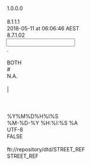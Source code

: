 <?xml version="1.0" encoding="UTF-8"?>

<MappingDef type="MSF" version="1.0">
  <Options>
    <Option key="MappingComment"/>
    <Option key="MappingVersion">1.0.0.0</Option>
    <Option key="MappingAuthor"/>
    <Option key="MessageTranslatorVersion">8.1.1.1</Option>
    <Option key="LastChangedTms">2018-05-11 at 06:06:46 AEST</Option>
    <Option key="MappingDesignerVersion">8.7.1.02</Option>
  </Options>
  <Input vendorType="BB_BULK">
    <Options>
      <Option key="DecimalSeparator">.</Option>
      <Option key="DDLName"/>
      <Option key="TrimFields">BOTH</Option>
      <Option key="CommentMarker">#</Option>
      <Option key="NullIdentifiers">N.A.</Option>
      <Option key="CAXTypeField"/>
      <Option key="InputDataDelimiter">|</Option>
      <Option key="QuotationMark"/>
      <Option key="EscapeCharacter"/>
      <Option key="MessageType"/>
      <Option key="DateTimeFormat">%Y%M%D%H%I%S</Option>
    </Options>
    <Layout>
      <Override/>
      <field decimals="0" desc="" excludedNullIdentifiers="" ident="TICKER" length="255" mandatory="false" mapable="true" match="false" multiple="false" name="TICKER" pattern="" pos="0" readonly="false" type="String"/>
      <field decimals="0" desc="" excludedNullIdentifiers="" ident="PX_SETTLE" length="255" mandatory="false" mapable="true" match="false" multiple="false" name="PX_SETTLE" pattern="" pos="0" readonly="false" type="String"/>
      <field decimals="0" desc="" excludedNullIdentifiers="" ident="SECURITY_TYP" length="255" mandatory="false" mapable="true" match="false" multiple="false" name="SECURITY_TYP" pattern="" pos="0" readonly="false" type="String"/>
      <field decimals="0" desc="" excludedNullIdentifiers="" ident="LAST_TRADEABLE_DT" length="255" mandatory="false" mapable="true" match="false" multiple="false" name="LAST_TRADEABLE_DT" pattern="" pos="0" readonly="false" type="String"/>
      <field decimals="0" desc="" excludedNullIdentifiers="" ident="OPT_EXPIRE_DT" length="255" mandatory="false" mapable="true" match="false" multiple="false" name="OPT_EXPIRE_DT" pattern="" pos="0" readonly="false" type="String"/>
      <field decimals="0" desc="" excludedNullIdentifiers="" ident="MATURITY" length="255" mandatory="false" mapable="true" match="false" multiple="false" name="MATURITY" pattern="" pos="0" readonly="false" type="String"/>
      <field decimals="0" desc="" excludedNullIdentifiers="" ident="BASE_CRNCY" length="255" mandatory="false" mapable="true" match="false" multiple="false" name="BASE_CRNCY" pattern="" pos="0" readonly="false" type="String"/>
      <field decimals="0" desc="" excludedNullIdentifiers="" ident="CRNCY" length="255" mandatory="false" mapable="true" match="false" multiple="false" name="CRNCY" pattern="" pos="0" readonly="false" type="String"/>
    </Layout>
  </Input>
  <Output>
    <Options>
      <Option key="DateTimeOutputFormat">%M-%D-%Y %H:%I:%S %A</Option>
      <Option key="OutputEncoding">UTF-8</Option>
      <Option key="DefaultEmptyNumericsToZero">FALSE</Option>
    </Options>
    <MappingFragments/>
    <OutputDef>
      <Node messageformat="GSREF" name="STREET_REF" type="message">
        <Options>
          <Option key="OutputEncoding"/>
          <Option key="SystemId">fti://repository/dtd/STREET_REF</Option>
          <Option key="DocType">STREET_REF</Option>
        </Options>
        <condition><![CDATA[if (AllHaveValue(OneHasValue(MATURITY, OPT_EXPIRE_DT, LAST_TRADEABLE_DT),PX_SETTLE))
	return "TRUE";
else
	return "FALSE";]]></condition>
        <Node name="USERID" type="attribute">
          <expr><![CDATA[return "GUEST";]]></expr>
        </Node>
        <Node name="HEADER" type="element">
          <Node name="ASOFDATE" type="element">
            <Node name="VALUE" type="attribute"/>
          </Node>
          <Node name="ATTRLOCK" type="element">
            <Node name="VALUE" type="attribute"/>
          </Node>
          <Node name="CALID" type="element">
            <Node name="VALUE" type="attribute"/>
            <Node name="INSERT_ONLY" type="attribute"/>
            <Node name="TRANSLATE" type="attribute"/>
            <Node name="STRIP_FAILED_DOMAIN" type="attribute"/>
            <Node name="DEFAULT" type="attribute"/>
            <Node name="ERR_LVL" type="attribute"/>
          </Node>
          <Node name="CHECKLASTDBUPDATE" type="element">
            <Node name="VALUE" type="attribute">
              <expr><![CDATA[return "N";]]></expr>
            </Node>
          </Node>
          <Node name="CHGAPPRTYP" type="element">
            <Node name="VALUE" type="attribute">
              <expr><![CDATA[return "N";]]></expr>
            </Node>
          </Node>
          <Node name="CNTRYCDE" type="element">
            <Node name="VALUE" type="attribute"/>
            <Node name="INSERT_ONLY" type="attribute"/>
            <Node name="TRANSLATE" type="attribute"/>
            <Node name="STRIP_FAILED_DOMAIN" type="attribute"/>
            <Node name="DEFAULT" type="attribute"/>
            <Node name="ERR_LVL" type="attribute"/>
          </Node>
          <Node name="CURRENTTIMESTAMP" type="element">
            <expr><![CDATA[return TimeStamp();]]></expr>
          </Node>
          <Node name="DATAID" type="element">
            <Node name="VALUE" type="attribute"/>
          </Node>
          <Node name="DATAIDCTXT" type="element">
            <Node name="VALUE" type="attribute"/>
          </Node>
          <Node name="DATASOURCE" type="element">
            <Node name="VALUE" type="attribute">
              <expr><![CDATA[return "BB";]]></expr>
            </Node>
          </Node>
          <Node name="DONOTPOST" type="element">
            <Node name="VALUE" type="attribute"/>
          </Node>
          <Node name="EMPLOYEE" type="element">
            <Node name="VALUE" type="attribute"/>
          </Node>
          <Node name="ISSTYP" type="element">
            <Node name="VALUE" type="attribute"/>
            <Node name="INSERT_ONLY" type="attribute"/>
            <Node name="TRANSLATE" type="attribute"/>
            <Node name="STRIP_FAILED_DOMAIN" type="attribute"/>
            <Node name="DEFAULT" type="attribute"/>
            <Node name="ERR_LVL" type="attribute"/>
          </Node>
          <Node name="ISSUEACTIONREPLACE" type="element">
            <Node name="VALUE" type="attribute"/>
          </Node>
          <Node name="ISSUELOCK" type="element">
            <Node name="VALUE" type="attribute"/>
          </Node>
          <Node name="ISSUERDERIVATIONMODE" type="element">
            <Node name="VALUE" type="attribute">
              <expr><![CDATA[return "N";]]></expr>
            </Node>
          </Node>
          <Node name="LOCALE" type="element">
            <Node name="NLS" type="element">
              <Node name="VALUE" type="attribute"/>
            </Node>
            <Node name="TIMEZONE" type="element">
              <Node name="VALUE" type="attribute"/>
            </Node>
          </Node>
          <Node name="MAIN_ENTITY_ID" type="element">
            <Node name="VALUE" type="attribute">
              <expr><![CDATA[return TICKER;]]></expr>
            </Node>
          </Node>
          <Node name="MAIN_ENTITY_ID_CTXT_TYP" type="element">
            <Node name="VALUE" type="attribute">
              <expr><![CDATA[return "TICKER";]]></expr>
            </Node>
          </Node>
          <Node name="MAIN_ENTITY_TYP" type="element">
            <Node name="VALUE" type="attribute"/>
          </Node>
          <Node name="MAIN_ENTITY_NME" type="element">
            <Node name="VALUE" type="attribute"/>
          </Node>
          <Node name="MAIN_ENTITY_TBL_TYP" type="element">
            <Node name="VALUE" type="attribute">
              <expr><![CDATA[return "ISSU";]]></expr>
            </Node>
          </Node>
          <Node name="MERGEMESSAGE" type="element">
            <Node name="VALUE" type="attribute"/>
          </Node>
          <Node name="MSGCLASSIFICATION" type="element">
            <Node name="VALUE" type="attribute">
              <expr><![CDATA[return "BBRRPRC";]]></expr>
            </Node>
          </Node>
          <Node name="MSGSET" type="element">
            <Node name="VALUE" type="attribute"/>
          </Node>
          <Node name="MSGTYP" type="element">
            <Node name="VALUE" type="attribute"/>
            <Node name="INSERT_ONLY" type="attribute"/>
            <Node name="TRANSLATE" type="attribute"/>
            <Node name="STRIP_FAILED_DOMAIN" type="attribute"/>
            <Node name="DEFAULT" type="attribute"/>
            <Node name="ERR_LVL" type="attribute"/>
          </Node>
          <Node name="ORGID" type="element">
            <Node name="VALUE" type="attribute"/>
            <Node name="INSERT_ONLY" type="attribute"/>
            <Node name="TRANSLATE" type="attribute"/>
            <Node name="STRIP_FAILED_DOMAIN" type="attribute"/>
            <Node name="DEFAULT" type="attribute"/>
            <Node name="ERR_LVL" type="attribute"/>
          </Node>
          <Node name="PUBLISH" type="element">
            <Node name="VALUE" type="attribute"/>
          </Node>
          <Node name="REALMSG" type="element">
            <Node name="VALUE" type="attribute"/>
          </Node>
          <Node name="REFDATA" type="element"/>
          <Node name="REFERRINGPAGE" type="element"/>
          <Node name="ROLLBACKONSEGMENTERROR" type="element">
            <Node name="VALUE" type="attribute"/>
          </Node>
          <Node name="SECURITYLABEL" type="element">
            <Node name="VALUE" type="attribute"/>
          </Node>
          <Node name="TRANSLATE" type="element">
            <Node name="VALUE" type="attribute"/>
          </Node>
          <Node name="TRILLIUM" type="element">
            <Node name="FORCENEWENTITY" type="element">
              <Node name="VALUE" type="attribute"/>
            </Node>
            <Node name="TRILLIUMTABLEID" type="element">
              <Node name="VALUE" type="attribute"/>
            </Node>
            <Node name="TRILLIUMTABLETYPE" type="element">
              <Node name="VALUE" type="attribute"/>
            </Node>
          </Node>
          <Node name="USERID" type="element">
            <Node name="VALUE" type="attribute"/>
          </Node>
          <Node name="VENDORRECORDID" type="element">
            <Node name="VALUE" type="attribute"/>
          </Node>
          <Node name="VENDORTYPE" type="element">
            <Node name="VALUE" type="attribute"/>
          </Node>
          <Node name="VTTRMSGSET" type="element">
            <Node name="VALUE" type="attribute"/>
          </Node>
        </Node>
        <Node name="Issue" type="segment">
          <Node name="ACTION" type="attribute">
            <expr><![CDATA[return "UNKNOWN";]]></expr>
          </Node>
          <Node name="TYPE" type="attribute">
            <expr><![CDATA[return "Issue";]]></expr>
          </Node>
          <Node name="ALTASSETCLASSTXT" type="element">
            <Node name="VALUE" type="attribute"/>
          </Node>
          <Node name="AVREXEMPTIND" type="element">
            <Node name="VALUE" type="attribute"/>
          </Node>
          <Node name="BNCHOID" type="element">
            <Node name="VALUE" type="attribute"/>
          </Node>
          <Node name="CLTYP" type="element">
            <Node name="VALUE" type="attribute"/>
          </Node>
          <Node name="CNVRTYP" type="element">
            <Node name="VALUE" type="attribute"/>
          </Node>
          <Node name="CREATEDDATAPROVID" type="element">
            <Node name="VALUE" type="attribute"/>
          </Node>
          <Node name="CREATEDREDISTRIBUTORID" type="element">
            <Node name="VALUE" type="attribute"/>
          </Node>
          <Node name="CREATEDTMS" type="element">
            <Node name="VALUE" type="attribute"/>
          </Node>
          <Node name="CRMATDTEEXTNDLNEDTE" type="element">
            <Node name="VALUE" type="attribute"/>
          </Node>
          <Node name="CRMATEXPDTEEXTNTMS" type="element">
            <Node name="VALUE" type="attribute"/>
          </Node>
          <Node name="DATAREDISTRIBUTORID" type="element">
            <Node name="VALUE" type="attribute"/>
          </Node>
          <Node name="DATASRCID" type="element">
            <Node name="VALUE" type="attribute">
              <expr><![CDATA[return "BB";]]></expr>
            </Node>
          </Node>
          <Node name="DATASTATTYP" type="element">
            <Node name="VALUE" type="attribute"/>
          </Node>
          <Node name="DAYSETTLEQTY" type="element">
            <Node name="VALUE" type="attribute"/>
          </Node>
          <Node name="DECPRECNUM" type="element">
            <Node name="VALUE" type="attribute"/>
          </Node>
          <Node name="DENOMCURRCDE" type="element">
            <Node name="VALUE" type="attribute"/>
          </Node>
          <Node name="DFLTSTATTYP" type="element">
            <Node name="VALUE" type="attribute"/>
          </Node>
          <Node name="DFLTTMS" type="element">
            <Node name="VALUE" type="attribute"/>
          </Node>
          <Node name="DFLTTRDNGSTATTYP" type="element">
            <Node name="VALUE" type="attribute"/>
          </Node>
          <Node name="DISTRIBUTIONCURRCDE" type="element">
            <Node name="VALUE" type="attribute"/>
          </Node>
          <Node name="DLVIND" type="element">
            <Node name="VALUE" type="attribute"/>
          </Node>
          <Node name="DLVREASCDE" type="element">
            <Node name="VALUE" type="attribute"/>
          </Node>
          <Node name="EISTOID" type="element">
            <Node name="VALUE" type="attribute"/>
          </Node>
          <Node name="ENDTMS" type="element">
            <Node name="VALUE" type="attribute"/>
          </Node>
          <Node name="EUROCNVRTYP" type="element">
            <Node name="VALUE" type="attribute"/>
          </Node>
          <Node name="FINALMATTMS" type="element">
            <Node name="VALUE" type="attribute"/>
          </Node>
          <Node name="FOREIGNCUSTODYIND" type="element">
            <Node name="VALUE" type="attribute"/>
          </Node>
          <Node name="GOVTSUPPIND" type="element">
            <Node name="VALUE" type="attribute"/>
          </Node>
          <Node name="GUARANTEEDIND" type="element">
            <Node name="VALUE" type="attribute"/>
          </Node>
          <Node name="GUARANTORTYP" type="element">
            <Node name="VALUE" type="attribute"/>
          </Node>
          <Node name="GUARANTYRESTRICTIONSTXT" type="element">
            <Node name="VALUE" type="attribute"/>
          </Node>
          <Node name="GUARANTYTYP" type="element">
            <Node name="VALUE" type="attribute"/>
          </Node>
          <Node name="HYBRIDIND" type="element">
            <Node name="VALUE" type="attribute"/>
          </Node>
          <Node name="ILLIQUIDITYIND" type="element">
            <Node name="VALUE" type="attribute"/>
          </Node>
          <Node name="INCBASTYP" type="element">
            <Node name="VALUE" type="attribute"/>
          </Node>
          <Node name="INDIVCERTIFIND" type="element">
            <Node name="VALUE" type="attribute"/>
          </Node>
          <Node name="INSTRID" type="element">
            <Node name="VALUE" type="attribute"/>
          </Node>
          <Node name="INSTRISSRID" type="element">
            <Node name="VALUE" type="attribute"/>
          </Node>
          <Node name="INVSCLOSEDTE" type="element">
            <Node name="VALUE" type="attribute"/>
          </Node>
          <Node name="ISCDOID" type="element">
            <Node name="VALUE" type="attribute"/>
          </Node>
          <Node name="ISSACTVYSTATREASTYP" type="element">
            <Node name="VALUE" type="attribute"/>
          </Node>
          <Node name="ISSACTVYSTATTMS" type="element">
            <Node name="VALUE" type="attribute"/>
          </Node>
          <Node name="ISSACTVYSTATTYP" type="element">
            <Node name="VALUE" type="attribute">
              <expr><![CDATA[return "ACTIVE";]]></expr>
            </Node>
          </Node>
          <Node name="ISSALPHSRCHTXT" type="element">
            <Node name="VALUE" type="attribute"/>
          </Node>
          <Node name="ISSOBJTYP" type="element">
            <Node name="VALUE" type="attribute"/>
          </Node>
          <Node name="ISSRATETXT" type="element">
            <Node name="VALUE" type="attribute"/>
          </Node>
          <Node name="ISSTENORTYP" type="element">
            <Node name="VALUE" type="attribute"/>
          </Node>
          <Node name="ISSTMS" type="element">
            <Node name="VALUE" type="attribute"/>
          </Node>
          <Node name="ISSTYP" type="element">
            <Node name="VALUE" type="attribute">
              <expr><![CDATA[return SECURITY_TYP;]]></expr>
            </Node>
            <Node name="TRANSLATE" type="attribute">
              <expr><![CDATA[return "YES";]]></expr>
            </Node>
          </Node>
          <Node name="ISSUTCQTY" type="element">
            <Node name="VALUE" type="attribute"/>
          </Node>
          <Node name="ISSUTMEASTYP" type="element">
            <Node name="VALUE" type="attribute"/>
          </Node>
          <Node name="ISSYRTYP" type="element">
            <Node name="VALUE" type="attribute"/>
          </Node>
          <Node name="LASTCHGUSRID" type="element">
            <Node name="VALUE" type="attribute">
              <expr><![CDATA[return "BB";]]></expr>
            </Node>
          </Node>
          <Node name="LIQUIDRIGHTRANKTYP" type="element">
            <Node name="VALUE" type="attribute"/>
          </Node>
          <Node name="MAINRISKTYP" type="element">
            <Node name="VALUE" type="attribute"/>
          </Node>
          <Node name="MANDCNVRIND" type="element">
            <Node name="VALUE" type="attribute"/>
          </Node>
          <Node name="MATDTEEXTNDLNEDTE" type="element">
            <Node name="VALUE" type="attribute"/>
          </Node>
          <Node name="MATDTETYP" type="element">
            <Node name="VALUE" type="attribute"/>
          </Node>
          <Node name="MATEXPDTEEXTNTMS" type="element">
            <Node name="VALUE" type="attribute"/>
          </Node>
          <Node name="MATEXPTMS" type="element">
            <Node name="VALUE" type="attribute">
              <expr><![CDATA[if (OneHasValue(MATURITY))
	return Transform2FTIDate(MATURITY, "YYYYMMDD");
else if (OneHasValue(OPT_EXPIRE_DT))
	return Transform2FTIDate(OPT_EXPIRE_DT,"YYYYMMDD");
else if (OneHasValue(LAST_TRADEABLE_DT))
	return Transform2FTIDate(LAST_TRADEABLE_DT,"YYYYMMDD");
else
	return "";]]></expr>
            </Node>
          </Node>
          <Node name="MATTYP" type="element">
            <Node name="VALUE" type="attribute"/>
          </Node>
          <Node name="MATVALLNKTYP" type="element">
            <Node name="VALUE" type="attribute"/>
          </Node>
          <Node name="MINNETWORTHBALIND" type="element">
            <Node name="VALUE" type="attribute"/>
          </Node>
          <Node name="MKTLISTTYP" type="element">
            <Node name="VALUE" type="attribute"/>
          </Node>
          <Node name="MONITORRESTRICTIONCDE" type="element">
            <Node name="VALUE" type="attribute"/>
          </Node>
          <Node name="MOSTFAVOREDLENDERIND" type="element">
            <Node name="VALUE" type="attribute"/>
          </Node>
          <Node name="NOMVALUNITCAMT" type="element">
            <Node name="VALUE" type="attribute"/>
          </Node>
          <Node name="NOTTRADABLEIND" type="element">
            <Node name="VALUE" type="attribute"/>
          </Node>
          <Node name="ORIGDATAPROVID" type="element">
            <Node name="VALUE" type="attribute"/>
          </Node>
          <Node name="ORIGMATEXPTMS" type="element">
            <Node name="VALUE" type="attribute"/>
          </Node>
          <Node name="PARTFULLPDTYP" type="element">
            <Node name="VALUE" type="attribute"/>
          </Node>
          <Node name="PARVALUETYP" type="element">
            <Node name="VALUE" type="attribute"/>
          </Node>
          <Node name="PRCMLTPLRCRTE" type="element">
            <Node name="VALUE" type="attribute"/>
          </Node>
          <Node name="PRCQTMETHTYP" type="element">
            <Node name="VALUE" type="attribute"/>
          </Node>
          <Node name="PREFIDCTXTTYP" type="element">
            <Node name="VALUE" type="attribute"/>
          </Node>
          <Node name="PREFISSDESC" type="element">
            <Node name="VALUE" type="attribute"/>
          </Node>
          <Node name="PREFISSID" type="element">
            <Node name="VALUE" type="attribute"/>
          </Node>
          <Node name="PREFISSNME" type="element">
            <Node name="VALUE" type="attribute"/>
          </Node>
          <Node name="PREMRSRVFUNDELIGIND" type="element">
            <Node name="VALUE" type="attribute"/>
          </Node>
          <Node name="PRINBASTYP" type="element">
            <Node name="VALUE" type="attribute"/>
          </Node>
          <Node name="PRINNOTLIND" type="element">
            <Node name="VALUE" type="attribute"/>
          </Node>
          <Node name="REISSUETMS" type="element">
            <Node name="VALUE" type="attribute"/>
          </Node>
          <Node name="REPACKAGEDSECIND" type="element">
            <Node name="VALUE" type="attribute"/>
          </Node>
          <Node name="RTNGMAINTPROVSIND" type="element">
            <Node name="VALUE" type="attribute"/>
          </Node>
          <Node name="SECFORMTYP" type="element">
            <Node name="VALUE" type="attribute"/>
          </Node>
          <Node name="SECLENDINGELIGIND" type="element">
            <Node name="VALUE" type="attribute"/>
          </Node>
          <Node name="SERIESTYP" type="element">
            <Node name="VALUE" type="attribute"/>
          </Node>
          <Node name="STARTTMS" type="element">
            <Node name="VALUE" type="attribute">
              <expr><![CDATA[return TimeStamp(); ]]></expr>
            </Node>
          </Node>
          <Node name="STRUCTUREDSECFEATTXT" type="element">
            <Node name="VALUE" type="attribute"/>
          </Node>
          <Node name="STRUCTUREDSECIND" type="element">
            <Node name="VALUE" type="attribute"/>
          </Node>
          <Node name="SUBSTITUTIONCLAUSEIND" type="element">
            <Node name="VALUE" type="attribute"/>
          </Node>
          <Node name="TBAELIGTYP" type="element">
            <Node name="VALUE" type="attribute"/>
          </Node>
          <Node name="TRDGRSTTYP" type="element">
            <Node name="VALUE" type="attribute"/>
          </Node>
          <Node name="TSFRRSTIND" type="element">
            <Node name="VALUE" type="attribute"/>
          </Node>
          <Node name="TYPEARNFORLIFECDE" type="element">
            <Node name="VALUE" type="attribute"/>
          </Node>
          <Node name="WHENISSUEDIND" type="element">
            <Node name="VALUE" type="attribute"/>
          </Node>
          <Node name="WTHHLDTAXIND" type="element">
            <Node name="VALUE" type="attribute"/>
          </Node>
          <Node name="WTHHLDTAXLEVIEDSRCIND" type="element">
            <Node name="VALUE" type="attribute"/>
          </Node>
        </Node>
        <Node name="IssueIdentifier" type="segment">
          <Node name="ACTION" type="attribute">
            <expr><![CDATA[return "UNKNOWN";]]></expr>
          </Node>
          <Node name="TYPE" type="attribute">
            <expr><![CDATA[return "IssueIdentifier";]]></expr>
          </Node>
          <Node name="DATASRCID" type="element">
            <Node name="VALUE" type="attribute">
              <expr><![CDATA[return "BB";]]></expr>
            </Node>
          </Node>
          <Node name="DATASTATTYP" type="element">
            <Node name="VALUE" type="attribute"/>
          </Node>
          <Node name="ENDTMS" type="element">
            <Node name="VALUE" type="attribute"/>
          </Node>
          <Node name="ERGONOMICSYMBOLIND" type="element">
            <Node name="VALUE" type="attribute"/>
          </Node>
          <Node name="GLOBALUNIQIND" type="element">
            <Node name="VALUE" type="attribute">
              <expr><![CDATA[return "N";]]></expr>
            </Node>
          </Node>
          <Node name="IDCTXTTYP" type="element">
            <Node name="VALUE" type="attribute">
              <expr><![CDATA[return "TICKER";]]></expr>
            </Node>
          </Node>
          <Node name="INSTMNEM" type="element">
            <Node name="VALUE" type="attribute"/>
          </Node>
          <Node name="INSTRID" type="element">
            <Node name="VALUE" type="attribute"/>
          </Node>
          <Node name="INSTRSYMBOLSTATTYP" type="element">
            <Node name="VALUE" type="attribute"/>
          </Node>
          <Node name="ISIDOID" type="element">
            <Node name="VALUE" type="attribute"/>
          </Node>
          <Node name="ISSID" type="element">
            <Node name="VALUE" type="attribute">
              <expr><![CDATA[return TICKER;]]></expr>
            </Node>
          </Node>
          <Node name="ISSTENORTYP" type="element">
            <Node name="VALUE" type="attribute"/>
          </Node>
          <Node name="ISSUSAGETYP" type="element">
            <Node name="VALUE" type="attribute"/>
          </Node>
          <Node name="LASTCHGTMS" type="element">
            <Node name="VALUE" type="attribute">
              <expr><![CDATA[return TimeStamp();]]></expr>
            </Node>
          </Node>
          <Node name="LASTCHGUSRID" type="element">
            <Node name="VALUE" type="attribute">
              <expr><![CDATA[return "BB";]]></expr>
            </Node>
          </Node>
          <Node name="LISTINGSYMBOLIND" type="element">
            <Node name="VALUE" type="attribute"/>
          </Node>
          <Node name="MERGEUNIQOID" type="element">
            <Node name="VALUE" type="attribute"/>
          </Node>
          <Node name="MKTOID" type="element">
            <Node name="VALUE" type="attribute"/>
          </Node>
          <Node name="MULTISEDOLSYMBOLIND" type="element">
            <Node name="VALUE" type="attribute"/>
          </Node>
          <Node name="NOTTRADABLEIND" type="element">
            <Node name="VALUE" type="attribute"/>
          </Node>
          <Node name="ORIGDATAPROVID" type="element">
            <Node name="VALUE" type="attribute"/>
          </Node>
          <Node name="PRELIMTERMPRSPCTUSIND" type="element">
            <Node name="VALUE" type="attribute"/>
          </Node>
          <Node name="PRIMTRDMRKTQUOTEIND" type="element">
            <Node name="VALUE" type="attribute"/>
          </Node>
          <Node name="ROOTSYMBOLMNEM" type="element">
            <Node name="VALUE" type="attribute"/>
          </Node>
          <Node name="SRCECURRCDE" type="element">
            <Node name="VALUE" type="attribute"/>
          </Node>
          <Node name="STARTTMS" type="element">
            <Node name="VALUE" type="attribute">
              <expr><![CDATA[return TimeStamp(); ]]></expr>
            </Node>
          </Node>
          <Node name="TRADERSYMBOLIND" type="element">
            <Node name="VALUE" type="attribute"/>
          </Node>
          <Node name="TRDNGCURRCDE" type="element">
            <Node name="VALUE" type="attribute"/>
          </Node>
          <Node name="TRGTCURRCDE" type="element">
            <Node name="VALUE" type="attribute"/>
          </Node>
          <Node name="WHENDISTRIBUTEDIND" type="element">
            <Node name="VALUE" type="attribute"/>
          </Node>
          <Node name="WHENISSUEDIND" type="element">
            <Node name="VALUE" type="attribute"/>
          </Node>
        </Node>
        <Node name="ForeignExchangeCharacteristics" type="segment">
          <condition><![CDATA[if (AllHaveValue(BASE_CRNCY, CRNCY))
	return "ForeignExchangeCharacteristics";
else
	return "";]]></condition>
          <Node name="ACTION" type="attribute">
            <expr><![CDATA[return "UNKNOWN";]]></expr>
          </Node>
          <Node name="TYPE" type="attribute">
            <expr><![CDATA[return "ForeignExchangeCharacteristics";]]></expr>
          </Node>
          <Node name="CRSRTESCLCAMT" type="element">
            <Node name="VALUE" type="attribute"/>
          </Node>
          <Node name="DATASRCID" type="element">
            <Node name="VALUE" type="attribute"/>
          </Node>
          <Node name="DATASTATTYP" type="element">
            <Node name="VALUE" type="attribute"/>
          </Node>
          <Node name="ENDTMS" type="element">
            <Node name="VALUE" type="attribute"/>
          </Node>
          <Node name="FNLFXCRTE" type="element">
            <Node name="VALUE" type="attribute"/>
          </Node>
          <Node name="FNLFXFINSRLTYP" type="element">
            <Node name="VALUE" type="attribute"/>
          </Node>
          <Node name="FNLFXINSTMNEM" type="element">
            <Node name="VALUE" type="attribute"/>
          </Node>
          <Node name="FNLFXRTETMS" type="element">
            <Node name="VALUE" type="attribute"/>
          </Node>
          <Node name="FXCHOID" type="element">
            <Node name="VALUE" type="attribute"/>
          </Node>
          <Node name="FXDEALTYP" type="element">
            <Node name="VALUE" type="attribute">
              <expr><![CDATA[return "FX";]]></expr>
            </Node>
          </Node>
          <Node name="FXDLNETMS" type="element">
            <Node name="VALUE" type="attribute"/>
          </Node>
          <Node name="FXPARTYTYP" type="element">
            <Node name="VALUE" type="attribute"/>
          </Node>
          <Node name="FXUNDERLYTYP" type="element">
            <Node name="VALUE" type="attribute"/>
          </Node>
          <Node name="INITFXCRTE" type="element">
            <Node name="VALUE" type="attribute"/>
          </Node>
          <Node name="INITFXFINSRLTYP" type="element">
            <Node name="VALUE" type="attribute"/>
          </Node>
          <Node name="INITFXINSTMNEM" type="element">
            <Node name="VALUE" type="attribute"/>
          </Node>
          <Node name="INITFXRTETMS" type="element">
            <Node name="VALUE" type="attribute"/>
          </Node>
          <Node name="INSTRID" type="element">
            <Node name="VALUE" type="attribute"/>
          </Node>
          <Node name="LASTCHGTMS" type="element">
            <Node name="VALUE" type="attribute"/>
          </Node>
          <Node name="LASTCHGUSRID" type="element">
            <Node name="VALUE" type="attribute"/>
          </Node>
          <Node name="NOMTENORMNEM" type="element">
            <Node name="VALUE" type="attribute"/>
          </Node>
          <Node name="SRCECURRCDE" type="element">
            <Node name="VALUE" type="attribute">
              <expr><![CDATA[return BASE_CRNCY;]]></expr>
            </Node>
          </Node>
          <Node name="STARTTMS" type="element">
            <Node name="VALUE" type="attribute"/>
          </Node>
          <Node name="TRGTCURRCDE" type="element">
            <Node name="VALUE" type="attribute">
              <expr><![CDATA[return CRNCY;]]></expr>
            </Node>
          </Node>
        </Node>
      </Node>
    </OutputDef>
  </Output>
  <Translation/>
  <Expressions>
    <Expression enabled="false" ident="KeyStreaming">
      <expr><![CDATA[return "";]]></expr>
    </Expression>
    <Expression enabled="false" ident="RecordIdentifier">
      <expr><![CDATA[return "";]]></expr>
    </Expression>
    <Expression enabled="false" ident="GSDMFiltering">
      <expr><![CDATA[return "";]]></expr>
    </Expression>
    <Expression enabled="false" ident="VDSFiltering">
      <expr><![CDATA[return "";]]></expr>
    </Expression>
  </Expressions>
</MappingDef>
